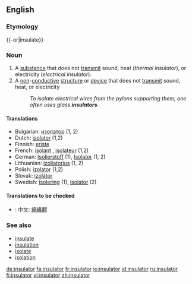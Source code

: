 {{wikipediadab}}
==English==

===Etymology===
{{-or|insulate}}

===Noun===
{{en-noun}}

# A [[substance]] that does not [[transmit]] sound, heat (''thermal insulator''), or electricity (''electrical insulator'').
# A [[non]]-[[conductive]] [[structure]] or [[device]] that does not [[transmit]] sound, heat, or electricity
#:''To isolate electrical wires from the pylons supporting them, one often uses glass '''insulators'''.''

====Translations====

{{rfc-trans}}
{{top}}
*Bulgarian: [[изолатор]] {{m}} (1, 2)
*Dutch: [[isolator]] {{m}} (1,2)
*Finnish: [[eriste]]
*French: [[isolant]] {{m}}, [[isolateur]] {{m}} (1,2)
*German: [[Isolierstoff]] {{m}} (1), [[Isolator]] {{m}} (1, 2)
*Lithuanian: [[izoliatorius]] {{m}} (1, 2)
*Polish: [[izolator]] {{m}} (1,2)
*Slovak: [[izolátor]] {{m}}
*Swedish: [[isolering]] (1), [[isolator]] {{c}} (2)
{{bottom}}

====Translations to be checked====
*{{ttbc|Chinese}}: 中文: [[絕緣體]]

===See also===
*[[insulate]]
*[[insulation]]
*[[isolate]]
*[[isolation]]

[[de:insulator]]
[[fa:insulator]]
[[fr:insulator]]
[[io:insulator]]
[[id:insulator]]
[[ru:insulator]]
[[fi:insulator]]
[[vi:insulator]]
[[zh:insulator]]